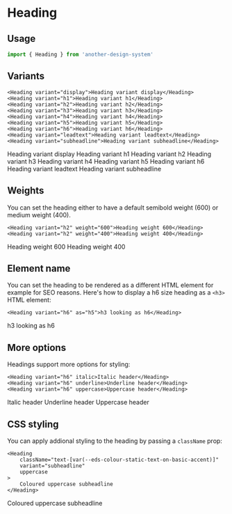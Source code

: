
# Heading

## Usage

```jsx
import { Heading } from 'another-design-system'
```

## Variants

```tsx
<Heading variant="display">Heading variant display</Heading>
<Heading variant="h1">Heading variant h1</Heading>
<Heading variant="h2">Heading variant h2</Heading>
<Heading variant="h3">Heading variant h3</Heading>
<Heading variant="h4">Heading variant h4</Heading>
<Heading variant="h5">Heading variant h5</Heading>
<Heading variant="h6">Heading variant h6</Heading>
<Heading variant="leadtext">Heading variant leadtext</Heading>
<Heading variant="subheadline">Heading variant subheadline</Heading>
```

<Heading variant="display">Heading variant display</Heading>
<Heading variant="h1">Heading variant h1</Heading>
<Heading variant="h2">Heading variant h2</Heading>
<Heading variant="h3">Heading variant h3</Heading>
<Heading variant="h4">Heading variant h4</Heading>
<Heading variant="h5">Heading variant h5</Heading>
<Heading variant="h6">Heading variant h6</Heading>
<Heading variant="leadtext">Heading variant leadtext</Heading>
<Heading variant="subheadline">Heading variant subheadline</Heading>

## Weights

You can set the heading either to have a default semibold weight (600) or medium weight (400). 

```tsx
<Heading variant="h2" weight="600">Heading weight 600</Heading>
<Heading variant="h2" weight="400">Heading weight 400</Heading>
```

<Heading variant="h2" weight="600">Heading weight 600</Heading>
<Heading variant="h2" weight="400">Heading weight 400</Heading>

## Element name

You can set the heading to be rendered as a different HTML element for example for SEO reasons. Here's how to display a h6 size heading as a `<h3>` HTML element:

```tsx
<Heading variant="h6" as="h5">h3 looking as h6</Heading>
```

<Heading variant="h6" as="h5">h3 looking as h6</Heading>

## More options

Headings support more options for styling:

```tsx
<Heading variant="h6" italic>Italic header</Heading>
<Heading variant="h6" underline>Underline header</Heading>
<Heading variant="h6" uppercase>Uppercase header</Heading>
```

<Heading variant="h6" italic>Italic header</Heading>
<Heading variant="h6" underline>Underline header</Heading>
<Heading variant="h6" uppercase>Uppercase header</Heading>

## CSS styling 

You can apply addional styling to the heading by passing a `className` prop:


```tsx
<Heading
    className="text-[var(--eds-colour-static-text-on-basic-accent)]"
    variant="subheadline"
    uppercase
>
    Coloured uppercase subheadline
</Heading>
```

<Heading className="text-[var(--eds-colour-static-text-on-basic-accent)]" variant="subheadline" uppercase>Coloured uppercase subheadline</Heading>
